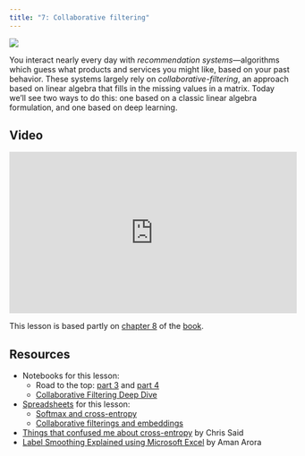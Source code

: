 ```yaml
---
title: "7: Collaborative filtering"
---
```


::: {layout="[30,70]"}

![](../images/teddy_net.png)

You interact nearly every day with *recommendation systems*---algorithms which guess what products and services you might like, based on your past behavior. These systems largely rely on *collaborative-filtering*, an approach based on linear algebra that fills in the missing values in a matrix. Today we'll see two ways to do this: one based on a classic linear algebra formulation, and one based on deep learning.

:::

## Video

<iframe width="514" height="289" src="https://www.youtube-nocookie.com/embed/p4ZZq0736Po?modestbranding=1" title="fast.ai lesson 7" frameborder="0" allow="accelerometer; clipboard-write; encrypted-media; gyroscope; picture-in-picture" allowfullscreen></iframe>

This lesson is based partly on [chapter 8](https://github.com/fastai/fastbook/blob/master/08_collab.ipynb) of the [book](https://www.amazon.com/Deep-Learning-Coders-fastai-PyTorch/dp/1492045527).

## Resources

- Notebooks for this lesson:
  - Road to the top: [part 3](https://www.kaggle.com/code/jhoward/scaling-up-road-to-the-top-part-3) and [part 4](https://www.kaggle.com/code/jhoward/multi-target-road-to-the-top-part-4)
  - [Collaborative Filtering Deep Dive](https://www.kaggle.com/code/jhoward/collaborative-filtering-deep-dive/notebook)
- [Spreadsheets](https://github.com/fastai/course22/tree/master/xl) for this lesson:
  - [Softmax and cross-entropy](https://github.com/fastai/course22/blob/master/xl/entropy_example.xlsx)
  - [Collaborative filterings and embeddings](https://github.com/fastai/course22/blob/master/xl/collab_filter.xlsx)
- [Things that confused me about cross-entropy](https://chris-said.io/2020/12/26/two-things-that-confused-me-about-cross-entropy/) by Chris Said
- [Label Smoothing Explained using Microsoft Excel](https://amaarora.github.io/2020/07/18/label-smoothing.html) by Aman Arora

